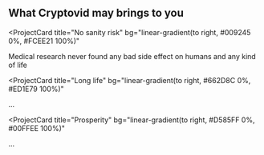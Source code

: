 ## What Cryptovid may brings to you

<ProjectCard
  title="No sanity risk"
  bg="linear-gradient(to right, #009245 0%, #FCEE21 100%)"
>
  Medical research never found any bad side effect on humans and any kind of life
</ProjectCard>


<ProjectCard
  title="Long life"
  bg="linear-gradient(to right, #662D8C 0%, #ED1E79 100%)"
>
  ...
</ProjectCard>


<ProjectCard
  title="Prosperity"
  bg="linear-gradient(to right, #D585FF 0%, #00FFEE 100%)"
>
  ...
</ProjectCard>
